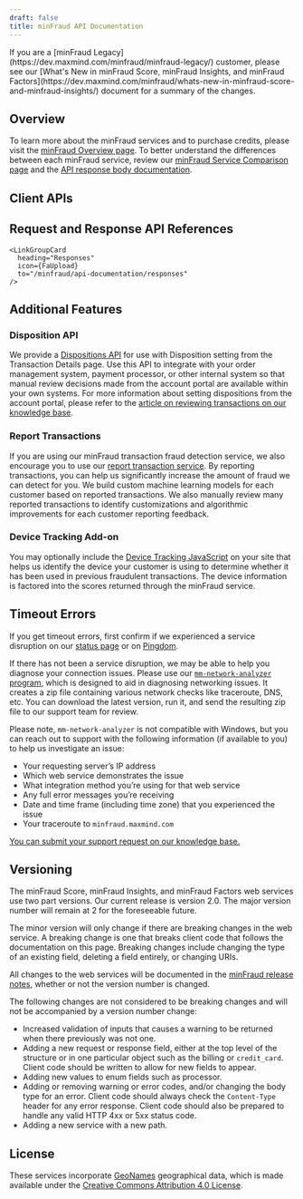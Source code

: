 ```yaml
---
draft: false
title: minFraud API Documentation
---
```



<Alert type="info">
  If you are a [minFraud Legacy](https://dev.maxmind.com/minfraud/minfraud-legacy/)
  customer, please see our
  [What's New in minFraud Score, minFraud Insights, and minFraud Factors](https://dev.maxmind.com/minfraud/whats-new-in-minfraud-score-and-minfraud-insights/)
  document for a summary of the changes.
</Alert>

## Overview

To learn more about the minFraud services and to purchase credits, please visit
the
[minFraud Overview page](https://www.maxmind.com/en/solutions/minfraud-services).
To better understand the differences between each minFraud service, review our
[minFraud Service Comparison page](https://www.maxmind.com/en/solutions/minfraud-services/pricing)
and the
[API response body documentation](https://dev.maxmind.com/minfraud/api-documentation/responses#bodies).

## Client APIs

<ApiClients />

## Request and Response API References

<LinkGroupContainer heading="References">
  <LinkGroup>
    <LinkGroupCard
      heading="Requests"
      icon={FaDownload}
      to="/minfraud/api-documentation/requests"
    />

    <LinkGroupCard
      heading="Responses"
      icon={FaUpload}
      to="/minfraud/api-documentation/responses"
    />

  </LinkGroup>
</LinkGroupContainer>

## Additional Features

### Disposition API

We provide a [Dispositions API](/minfraud/working-with-transaction-dispositions)
for use with Disposition setting from the Transaction Details page. Use this API
to integrate with your order management system, payment processor, or other
internal system so that manual review decisions made from the account portal are
available within your own systems. For more information about setting
dispositions from the account portal, please refer to the
[article on reviewing transactions on our knowledge base](https://support.maxmind.com/hc/en-us/articles/4408762136603).

### Report Transactions

If you are using our minFraud transaction fraud detection service, we also
encourage you to use our
[report transaction service](/minfraud/report-a-transaction). By reporting
transactions, you can help us significantly increase the amount of fraud we can
detect for you. We build custom machine learning models for each customer based
on reported transactions. We also manually review many reported transactions to
identify customizations and algorithmic improvements for each customer reporting
feedback.

### Device Tracking Add-on

You may optionally include the
[Device Tracking JavaScript](/minfraud/track-devices) on your site that helps us
identify the device your customer is using to determine whether it has been used
in previous fraudulent transactions. The device information is factored into the
scores returned through the minFraud service.

## Timeout Errors

If you get timeout errors, first confirm if we experienced a service disruption
on our [status page](https://status.maxmind.com/) or on
[Pingdom](http://stats.pingdom.com/datuqzybqg5z).

If there has not been a service disruption, we may be able to help you diagnose
your connection issues. Please use our
[`mm-network-analyzer` program](https://github.com/maxmind/mm-network-analyzer),
which is designed to aid in diagnosing networking issues. It creates a zip file
containing various network checks like traceroute, DNS, etc. You can download
the latest version, run it, and send the resulting zip file to our support team
for review.

Please note, `mm-network-analyzer` is not compatible with Windows, but you can
reach out to support with the following information (if available to you) to
help us investigate an issue:

- Your requesting server’s IP address
- Which web service demonstrates the issue
- What integration method you’re using for that web service
- Any full error messages you’re receiving
- Date and time frame (including time zone) that you experienced the issue
- Your traceroute to `minfraud.maxmind.com`

[You can submit your support request on our knowledge base.](https://support.maxmind.com/hc/en-us/requests/new)

## Versioning

The minFraud Score, minFraud Insights, and minFraud Factors web services use two
part versions. Our current release is version 2.0. The major version number will
remain at 2 for the foreseeable future.

The minor version will only change if there are breaking changes in the web
service. A breaking change is one that breaks client code that follows the
documentation on this page. Breaking changes include changing the type of an
existing field, deleting a field entirely, or changing URIs.

All changes to the web services will be documented in the
[minFraud release notes](/minfraud/release-notes), whether or not the version
number is changed.

The following changes are not considered to be breaking changes and will not be
accompanied by a version number change:

- Increased validation of inputs that causes a warning to be returned when there
  previously was not one.
- Adding a new request or response field, either at the top level of the
  structure or in one particular object such as the billing or `credit_card`.
  Client code should be written to allow for new fields to appear.
- Adding new values to enum fields such as processor.
- Adding or removing warning or error codes, and/or changing the body type for
  an error. Client code should always check the `Content-Type` header for any
  error response. Client code should also be prepared to handle any valid HTTP
  4xx or 5xx status code.
- Adding a new service with a new path.

## License

These services incorporate [GeoNames](https://www.geonames.org/) geographical
data, which is made available under the
[Creative Commons Attribution 4.0 License](https://creativecommons.org/licenses/by/4.0/).
